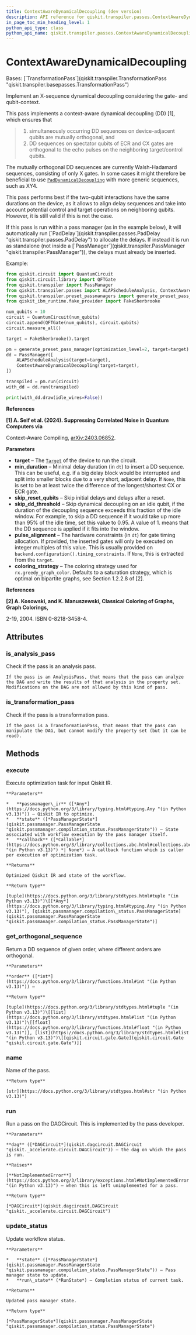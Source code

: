 ```yaml
---
title: ContextAwareDynamicalDecoupling (dev version)
description: API reference for qiskit.transpiler.passes.ContextAwareDynamicalDecoupling in the dev version of qiskit
in_page_toc_min_heading_level: 1
python_api_type: class
python_api_name: qiskit.transpiler.passes.ContextAwareDynamicalDecoupling
---
```


# ContextAwareDynamicalDecoupling

<Class id="qiskit.transpiler.passes.ContextAwareDynamicalDecoupling" isDedicatedPage={true} github="https://github.com/Qiskit/qiskit/tree/main/qiskit/transpiler/passes/scheduling/padding/context_aware_dynamical_decoupling.py#L42-L640" signature="qiskit.transpiler.passes.ContextAwareDynamicalDecoupling(*args, **kwargs)" modifiers="class">
  Bases: [`TransformationPass`](qiskit.transpiler.TransformationPass "qiskit.transpiler.basepasses.TransformationPass")

  Implement an X-sequence dynamical decoupling considering the gate- and qubit-context.

  This pass implements a context-aware dynamical decoupling (DD) \[1], which ensures that

  > 1.  simultaneously occurring DD sequences on device-adjacent qubits are mutually orthogonal, and
  > 2.  DD sequences on spectator qubits of ECR and CX gates are orthogonal to the echo pulses on the neighboring target/control qubits.

  The mutually orthogonal DD sequences are currently Walsh-Hadamard sequences, consisting of only X gates. In some cases it might therefore be beneficial to use [`PadDynamicalDecoupling`](qiskit.transpiler.passes.PadDynamicalDecoupling "qiskit.transpiler.passes.PadDynamicalDecoupling") with more generic sequences, such as XY4.

  This pass performs best if the two-qubit interactions have the same durations on the device, as it allows to align delay sequences and take into account potential control and target operations on neighboring qubits. However, it is still valid if this is not the case.

  <Admonition title="Note" type="note">
    If this pass is run within a pass manager (as in the example below), it will automatically run [`PadDelay`](qiskit.transpiler.passes.PadDelay "qiskit.transpiler.passes.PadDelay") to allocate the delays. If instead it is run as standalone (not inside a [`PassManager`](qiskit.transpiler.PassManager "qiskit.transpiler.PassManager")), the delays must already be inserted.
  </Admonition>

  Example:

  ```python
  from qiskit.circuit import QuantumCircuit
  from qiskit.circuit.library import QFTGate
  from qiskit.transpiler import PassManager
  from qiskit.transpiler.passes import ALAPScheduleAnalysis, ContextAwareDynamicalDecoupling
  from qiskit.transpiler.preset_passmanagers import generate_preset_pass_manager
  from qiskit_ibm_runtime.fake_provider import FakeSherbrooke

  num_qubits = 10
  circuit = QuantumCircuit(num_qubits)
  circuit.append(QFTGate(num_qubits), circuit.qubits)
  circuit.measure_all()

  target = FakeSherbrooke().target

  pm = generate_preset_pass_manager(optimization_level=2, target=target)
  dd = PassManager([
      ALAPScheduleAnalysis(target=target),
      ContextAwareDynamicalDecoupling(target=target),
  ])

  transpiled = pm.run(circuit)
  with_dd = dd.run(transpiled)

  print(with_dd.draw(idle_wires=False))
  ```

  **References**

  **\[1] A. Seif et al. (2024). Suppressing Correlated Noise in Quantum Computers via**

  Context-Aware Compiling, [arXiv:2403.06852](https://arxiv.org/abs/2403.06852).

  **Parameters**

  *   **target** – The [`Target`](qiskit.transpiler.Target "qiskit.transpiler.Target") of the device to run the circuit.
  *   **min\_duration** – Minimal delay duration (in `dt`) to insert a DD sequence. This can be useful, e.g. if a big delay block would be interrupted and split into smaller blocks due to a very short, adjacent delay. If `None`, this is set to be at least twice the difference of the longest/shortest CX or ECR gate.
  *   **skip\_reset\_qubits** – Skip initial delays and delays after a reset.
  *   **skip\_dd\_threshold** – Skip dynamical decoupling on an idle qubit, if the duration of the decoupling sequence exceeds this fraction of the idle window. For example, to skip a DD sequence if it would take up more than 95% of the idle time, set this value to 0.95. A value of 1. means that the DD sequence is applied if it fits into the window.
  *   **pulse\_alignment** – The hardware constraints (in `dt`) for gate timing allocation. If provided, the inserted gates will only be executed on integer multiples of this value. This is usually provided on `backend.configuration().timing_constraints`. If `None`, this is extracted from the `target`.
  *   **coloring\_strategy** – The coloring strategy used for `rx.greedy_graph_color`. Defaults to a saturation strategy, which is optimal on bipartite graphs, see Section 1.2.2.8 of \[2].

  **References**

  **\[2] A. Kosowski, and K. Manuszewski, Classical Coloring of Graphs, Graph Colorings,**

  2-19, 2004. ISBN 0-8218-3458-4.

  ## Attributes

  ### is\_analysis\_pass

  <Attribute id="qiskit.transpiler.passes.ContextAwareDynamicalDecoupling.is_analysis_pass">
    Check if the pass is an analysis pass.

    If the pass is an AnalysisPass, that means that the pass can analyze the DAG and write the results of that analysis in the property set. Modifications on the DAG are not allowed by this kind of pass.
  </Attribute>

  ### is\_transformation\_pass

  <Attribute id="qiskit.transpiler.passes.ContextAwareDynamicalDecoupling.is_transformation_pass">
    Check if the pass is a transformation pass.

    If the pass is a TransformationPass, that means that the pass can manipulate the DAG, but cannot modify the property set (but it can be read).
  </Attribute>

  ## Methods

  ### execute

  <Function id="qiskit.transpiler.passes.ContextAwareDynamicalDecoupling.execute" github="https://github.com/Qiskit/qiskit/tree/main/qiskit/transpiler/basepasses.py#L161-L180" signature="execute(passmanager_ir, state, callback=None)">
    Execute optimization task for input Qiskit IR.

    **Parameters**

    *   **passmanager\_ir** ([*Any*](https://docs.python.org/3/library/typing.html#typing.Any "(in Python v3.13)")) – Qiskit IR to optimize.
    *   **state** ([*PassManagerState*](qiskit.passmanager.PassManagerState "qiskit.passmanager.compilation_status.PassManagerState")) – State associated with workflow execution by the pass manager itself.
    *   **callback** ([*Callable*](https://docs.python.org/3/library/collections.abc.html#collections.abc.Callable "(in Python v3.13)") *| None*) – A callback function which is caller per execution of optimization task.

    **Returns**

    Optimized Qiskit IR and state of the workflow.

    **Return type**

    [tuple](https://docs.python.org/3/library/stdtypes.html#tuple "(in Python v3.13)")\[[*Any*](https://docs.python.org/3/library/typing.html#typing.Any "(in Python v3.13)"), [qiskit.passmanager.compilation\_status.PassManagerState](qiskit.passmanager.PassManagerState "qiskit.passmanager.compilation_status.PassManagerState")]
  </Function>

  ### get\_orthogonal\_sequence

  <Function id="qiskit.transpiler.passes.ContextAwareDynamicalDecoupling.get_orthogonal_sequence" github="https://github.com/Qiskit/qiskit/tree/main/qiskit/transpiler/passes/scheduling/padding/context_aware_dynamical_decoupling.py#L231-L234" signature="get_orthogonal_sequence(order)">
    Return a DD sequence of given order, where different orders are orthogonal.

    **Parameters**

    **order** ([*int*](https://docs.python.org/3/library/functions.html#int "(in Python v3.13)")) –

    **Return type**

    [tuple](https://docs.python.org/3/library/stdtypes.html#tuple "(in Python v3.13)")\[[list](https://docs.python.org/3/library/stdtypes.html#list "(in Python v3.13)")\[[float](https://docs.python.org/3/library/functions.html#float "(in Python v3.13)")], [list](https://docs.python.org/3/library/stdtypes.html#list "(in Python v3.13)")\[[qiskit.circuit.gate.Gate](qiskit.circuit.Gate "qiskit.circuit.gate.Gate")]]
  </Function>

  ### name

  <Function id="qiskit.transpiler.passes.ContextAwareDynamicalDecoupling.name" github="https://github.com/Qiskit/qiskit/tree/main/qiskit/passmanager/base_tasks.py#L68-L70" signature="name()">
    Name of the pass.

    **Return type**

    [str](https://docs.python.org/3/library/stdtypes.html#str "(in Python v3.13)")
  </Function>

  ### run

  <Function id="qiskit.transpiler.passes.ContextAwareDynamicalDecoupling.run" github="https://github.com/Qiskit/qiskit/tree/main/qiskit/transpiler/passes/scheduling/padding/context_aware_dynamical_decoupling.py#L164-L229" signature="run(dag)">
    Run a pass on the DAGCircuit. This is implemented by the pass developer.

    **Parameters**

    **dag** ([*DAGCircuit*](qiskit.dagcircuit.DAGCircuit "qiskit._accelerate.circuit.DAGCircuit")) – the dag on which the pass is run.

    **Raises**

    [**NotImplementedError**](https://docs.python.org/3/library/exceptions.html#NotImplementedError "(in Python v3.13)") – when this is left unimplemented for a pass.

    **Return type**

    [*DAGCircuit*](qiskit.dagcircuit.DAGCircuit "qiskit._accelerate.circuit.DAGCircuit")
  </Function>

  ### update\_status

  <Function id="qiskit.transpiler.passes.ContextAwareDynamicalDecoupling.update_status" github="https://github.com/Qiskit/qiskit/tree/main/qiskit/transpiler/basepasses.py#L182-L190" signature="update_status(state, run_state)">
    Update workflow status.

    **Parameters**

    *   **state** ([*PassManagerState*](qiskit.passmanager.PassManagerState "qiskit.passmanager.compilation_status.PassManagerState")) – Pass manager state to update.
    *   **run\_state** (*RunState*) – Completion status of current task.

    **Returns**

    Updated pass manager state.

    **Return type**

    [*PassManagerState*](qiskit.passmanager.PassManagerState "qiskit.passmanager.compilation_status.PassManagerState")
  </Function>
</Class>

